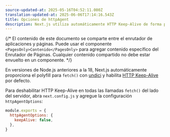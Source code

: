 ```yaml
---
source-updated-at: 2025-05-16T04:52:11.000Z
translation-updated-at: 2025-06-06T17:14:16.543Z
title: Opciones de httpAgent
description: Next.js utiliza automáticamente HTTP Keep-Alive de forma predeterminada. Aprenda cómo deshabilitar HTTP Keep-Alive aquí.
---
```


{/* El contenido de este documento se comparte entre el enrutador de aplicaciones y páginas. Puede usar el componente `<PagesOnly>Contenido</PagesOnly>` para agregar contenido específico del Enrutador de Páginas. Cualquier contenido compartido no debe estar envuelto en un componente. */}

En versiones de Node.js anteriores a la 18, Next.js automáticamente proporciona el polyfill para `fetch()` con [undici](/docs/architecture/supported-browsers#polyfills) y habilita [HTTP Keep-Alive](https://developer.mozilla.org/docs/Web/HTTP/Headers/Keep-Alive) por defecto.

Para deshabilitar HTTP Keep-Alive en todas las llamadas `fetch()` del lado del servidor, abra `next.config.js` y agregue la configuración `httpAgentOptions`:

```js filename="next.config.js"
module.exports = {
  httpAgentOptions: {
    keepAlive: false,
  },
}
```
